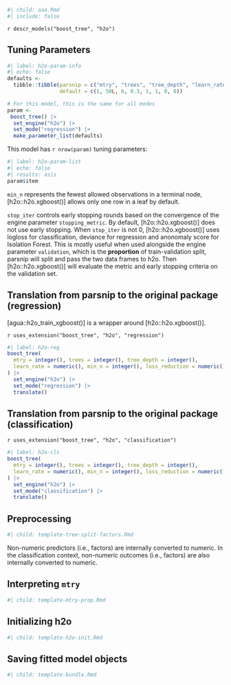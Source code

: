 ```r
#| child: aaa.Rmd
#| include: false
```

`r descr_models("boost_tree", "h2o")`

## Tuning Parameters

```r
#| label: h2o-param-info
#| echo: false
defaults <- 
  tibble::tibble(parsnip = c("mtry", "trees", "tree_depth", "learn_rate", "sample_size", "min_n",  "loss_reduction", "stop_iter"),
                 default = c(1, 50L, 6, 0.3, 1, 1, 0, 0))

# For this model, this is the same for all modes
param <-
 boost_tree() |> 
  set_engine("h2o") |> 
  set_mode("regression") |> 
  make_parameter_list(defaults)
```

This model has `r nrow(param)` tuning parameters:

```r
#| label: h2o-param-list
#| echo: false
#| results: asis
param$item
```

`min_n` represents the fewest allowed observations in a terminal node, [h2o::h2o.xgboost()] allows only one row in a leaf by default. 

`stop_iter` controls early stopping rounds based on the convergence of the engine parameter `stopping_metric`. By default, [h2o::h2o.xgboost()] does not use early stopping. When `stop_iter` is not 0, [h2o::h2o.xgboost()] uses logloss for classification, deviance for regression and anonomaly score for Isolation Forest. This is mostly useful when used alongside the engine parameter `validation`, which is the __proportion__ of train-validation split, parsnip will split and pass the two data frames to h2o. Then [h2o::h2o.xgboost()] will evaluate the metric and early stopping criteria on the validation set. 

## Translation from parsnip to the original package (regression)

[agua::h2o_train_xgboost()] is a wrapper around [h2o::h2o.xgboost()]. 

`r uses_extension("boost_tree", "h2o", "regression")`

```r
#| label: h2o-reg
boost_tree(
  mtry = integer(), trees = integer(), tree_depth = integer(), 
  learn_rate = numeric(), min_n = integer(), loss_reduction = numeric(), stop_iter = integer()
) |>
  set_engine("h2o") |>
  set_mode("regression") |>
  translate()
```

## Translation from parsnip to the original package (classification)

`r uses_extension("boost_tree", "h2o", "classification")`

```r
#| label: h2o-cls
boost_tree(
  mtry = integer(), trees = integer(), tree_depth = integer(), 
  learn_rate = numeric(), min_n = integer(), loss_reduction = numeric(), stop_iter = integer()
) |> 
  set_engine("h2o") |> 
  set_mode("classification") |> 
  translate()
```


## Preprocessing

```r
#| child: template-tree-split-factors.Rmd
```

Non-numeric predictors (i.e., factors) are internally converted to numeric. In the classification context, non-numeric outcomes (i.e., factors) are also internally converted to numeric. 

## Interpreting `mtry`

```r
#| child: template-mtry-prop.Rmd
```

## Initializing h2o 

```r
#| child: template-h2o-init.Rmd
```

## Saving fitted model objects

```r
#| child: template-bundle.Rmd
```
